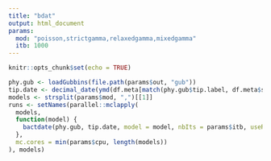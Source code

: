 ```yaml
---
title: "bdat"
output: html_document
params:
  mod: "poisson,strictgamma,relaxedgamma,mixedgamma"
  itb: 1000
---
```


```r
knitr::opts_chunk$set(echo = TRUE)
```

```r
phy.gub <- loadGubbins(file.path(params$out, "gub"))
tip.date <- decimal_date(ymd(df.meta[match(phy.gub$tip.label, df.meta$saccver), ]$date))
models <- strsplit(params$mod, ",")[[1]]
runs <- setNames(parallel::mclapply(
  models, 
  function(model) {
    bactdate(phy.gub, tip.date, model = model, nbIts = params$itb, useRec = T, thin = 1)
  }, 
  mc.cores = min(params$cpu, length(models))
), models)
```
